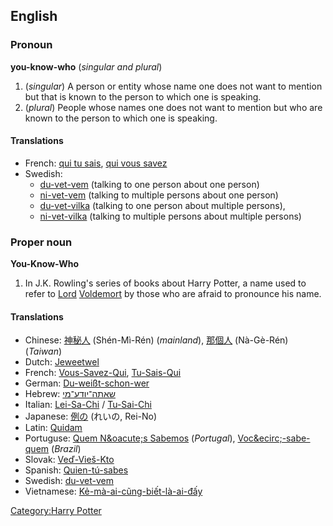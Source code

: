==English==
===Pronoun===
'''you-know-who''' (''singular and plural'')

#(''singular'') A person or entity whose name one does not want to mention but that is known to the person to which one is speaking.
#(''plural'') People whose names one does not want to mention but who are known to the person to which one is speaking.

====Translations====
*French: [[qui tu sais]], [[qui vous savez]] <!--are these hyphenated in French?-->
*Swedish: 
**[[du-vet-vem]] (talking to one person about one person)
**[[ni-vet-vem]] (talking to multiple persons about one person)
**[[du-vet-vilka]] (talking to one person about multiple persons), 
**[[ni-vet-vilka]] (talking to multiple persons about multiple persons)  

===Proper noun===
'''You-Know-Who'''

# In J.K. Rowling's series of books about Harry Potter, a name used to refer to [[Lord]] [[Voldemort]] by those who are afraid to pronounce his name.

==== Translations ====
*Chinese: [[神秘人]] (Shén-Mì-Rén) (''mainland''), [[那個人]] (Nà-Gè-Rén) (''Taiwan'')
*Dutch: [[Jeweetwel]]
*French: [[Vous-Savez-Qui]], [[Tu-Sais-Qui]]
*German: [[Du-weißt-schon-wer]]
*Hebrew: [[שאתה־יודע־מי]]
*Italian: [[Lei-Sa-Chi]] / [[Tu-Sai-Chi]]
*Japanese: [[例の]] (れいの, Rei-No)
*Latin: [[Quidam]]
*Portuguse: [[Quem N&oacute;s Sabemos]] (''Portugal''), [[Voc&ecirc;-sabe-quem]] (''Brazil'')
*Slovak: [[Veď-Vieš-Kto]]
*Spanish: [[Quien-tú-sabes]]
*Swedish: [[du-vet-vem]]
*Vietnamese: [[Kẻ-mà-ai-cũng-biết-là-ai-đấy]]


[[Category:Harry Potter]]